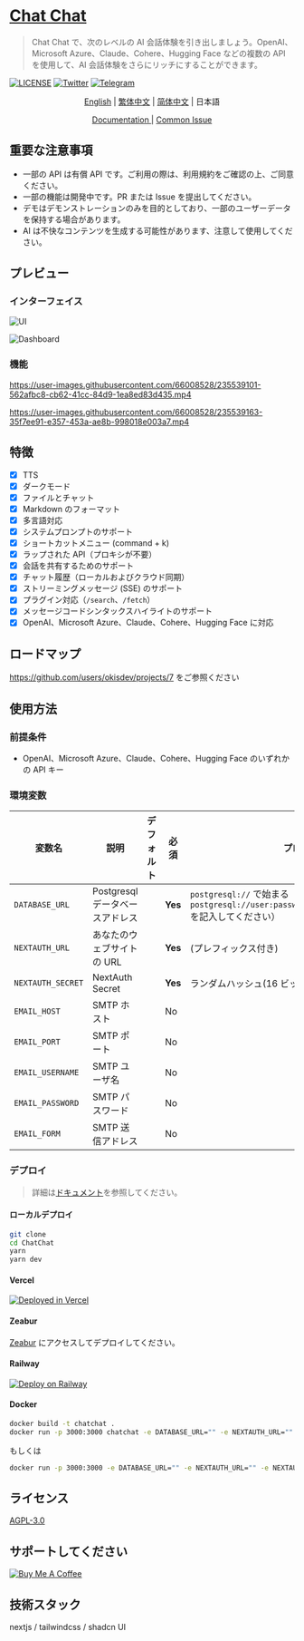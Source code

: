 # [Chat Chat](https://chat.okisdev.com)

> Chat Chat で、次のレベルの AI 会話体験を引き出しましょう。OpenAI、Microsoft Azure、Claude、Cohere、Hugging Face などの複数の API を使用して、AI 会話体験をさらにリッチにすることができます。

[![LICENSE](https://img.shields.io/github/license/okisdev/ChatChat?style=flat-square)](https://github.com/okisdev/ChatChat/blob/master/LICENSE) [![Twitter](https://img.shields.io/twitter/follow/okisdev)](https://twitter.com/okisdev) [![Telegram](https://img.shields.io/badge/Telegram-Chat%20Chat-blue?style=flat-square&logo=telegram)](https://t.me/+uWx9qtafv-BiNGVk)

<p align='center'>
    <a href='README.mdx'>English</a> | <a href='README.zh_HK.mdx'>繁体中文</a> | <a href='README.zh_CN.mdx'>简体中文</a> | <a>日本語</a>
</p>

<p align='center'>
    <a href='https://docs.okis.dev/chat' target='_blank'>
        Documentation
    </a>
    | <a href='https://github.com/okisdev/ChatChat/issues/3'>Common Issue</a>
</p>

## 重要な注意事項

-   一部の API は有償 API です。ご利用の際は、利用規約をご確認の上、ご同意ください。
-   一部の機能は開発中です。PR または Issue を提出してください。
-   デモはデモンストレーションのみを目的としており、一部のユーザーデータを保持する場合があります。
-   AI は不快なコンテンツを生成する可能性があります、注意して使用してください。

## プレビュー

### インターフェイス

![UI](https://cdn.harrly.com/project/GitHub/Chat-Chat/img/UI-1.png)

![Dashboard](https://cdn.harrly.com/project/GitHub/Chat-Chat/img/Dashboard-1.png)

### 機能

https://user-images.githubusercontent.com/66008528/235539101-562afbc8-cb62-41cc-84d9-1ea8ed83d435.mp4

https://user-images.githubusercontent.com/66008528/235539163-35f7ee91-e357-453a-ae8b-998018e003a7.mp4

## 特徴

-   [x] TTS
-   [x] ダークモード
-   [x] ファイルとチャット
-   [x] Markdown のフォーマット
-   [x] 多言語対応
-   [x] システムプロンプトのサポート
-   [x] ショートカットメニュー (command + k)
-   [x] ラップされた API（プロキシが不要）
-   [x] 会話を共有するためのサポート
-   [x] チャット履歴（ローカルおよびクラウド同期）
-   [x] ストリーミングメッセージ (SSE) のサポート
-   [x] プラグイン対応（`/search`、`/fetch`）
-   [x] メッセージコードシンタックスハイライトのサポート
-   [x] OpenAI、Microsoft Azure、Claude、Cohere、Hugging Face に対応

## ロードマップ

https://github.com/users/okisdev/projects/7 をご参照ください

## 使用方法

### 前提条件

-   OpenAI、Microsoft Azure、Claude、Cohere、Hugging Face のいずれかの API キー

### 環境変数

| 変数名            | 説明                            | デフォルト | 必須    | プロンプト                                                                                                       |
| ----------------- | ------------------------------- | ---------- | ------- | ---------------------------------------------------------------------------------------------------------------- |
| `DATABASE_URL`    | Postgresql データベースアドレス |            | **Yes** | `postgresql://` で始まる（不要な場合は `postgresql://user:password@example.com:port/dbname` を記入してください） |
| `NEXTAUTH_URL`    | あなたのウェブサイトの URL      |            | **Yes** | (プレフィックス付き)                                                                                             |
| `NEXTAUTH_SECRET` | NextAuth Secret                 |            | **Yes** | ランダムハッシュ(16 ビットが最適)                                                                                |
| `EMAIL_HOST`      | SMTP ホスト                     |            | No      |                                                                                                                  |
| `EMAIL_PORT`      | SMTP ポート                     |            | No      |                                                                                                                  |
| `EMAIL_USERNAME`  | SMTP ユーザ名                   |            | No      |                                                                                                                  |
| `EMAIL_PASSWORD`  | SMTP パスワード                 |            | No      |                                                                                                                  |
| `EMAIL_FORM`      | SMTP 送信アドレス               |            | No      |                                                                                                                  |

### デプロイ

> 詳細は[ドキュメント](https://docs.okis.dev/chat/deployment/)を参照してください。

#### ローカルデプロイ

```bash
git clone
cd ChatChat
yarn
yarn dev
```

#### Vercel

[![Deployed in Vercel](https://vercel.com/button)](https://vercel.com/import/project?template=https://github.com/okisdev/ChatChat)

#### Zeabur

[Zeabur](https://zeabur.com) にアクセスしてデプロイしてください。

#### Railway

[![Deploy on Railway](https://railway.app/button.svg)](https://railway.app/template/-WWW5r)

#### Docker

```bash
docker build -t chatchat .
docker run -p 3000:3000 chatchat -e DATABASE_URL="" -e NEXTAUTH_URL="" -e NEXTAUTH_SECRET="" -e EMAIL_HOST="" -e EMAIL_PORT="" -e EMAIL_USERNAME="" -e EMAIL_PASSWORD="" -e EMAIL_FORM=""
```

もしくは

```bash
docker run -p 3000:3000 -e DATABASE_URL="" -e NEXTAUTH_URL="" -e NEXTAUTH_SECRET="" -e EMAIL_HOST="" -e EMAIL_PORT="" -e EMAIL_USERNAME="" -e EMAIL_PASSWORD="" -e EMAIL_FORM="" ghcr.io/okisdev/chatchat:latest
```

## ライセンス

[AGPL-3.0](./LICENSE)

## サポートしてください

[![Buy Me A Coffee](https://www.buymeacoffee.com/assets/img/custom_images/orange_img.png)](https://www.buymeacoffee.com/okisdev)

## 技術スタック

nextjs / tailwindcss / shadcn UI
